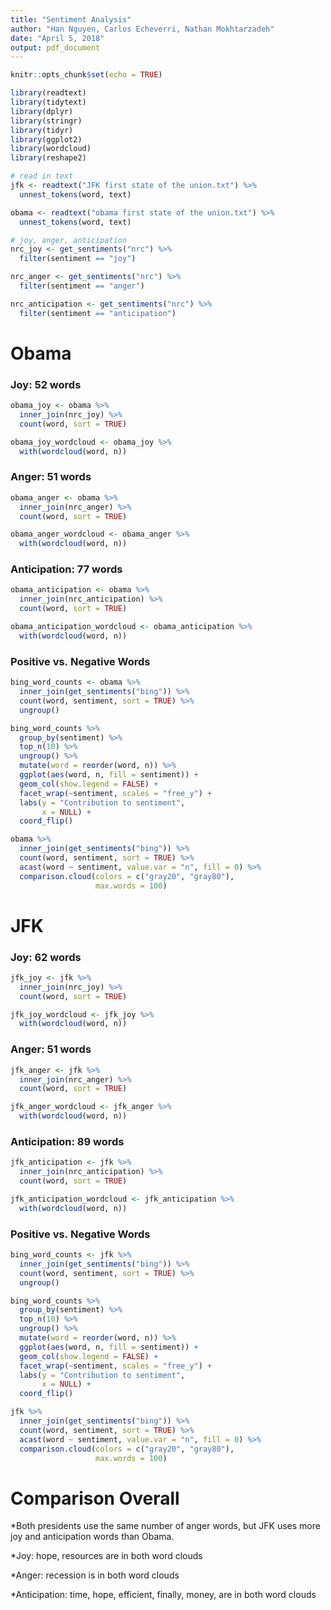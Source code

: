 ```yaml
---
title: "Sentiment Analysis"
author: "Han Nguyen, Carlos Echeverri, Nathan Mokhtarzadeh"
date: "April 5, 2018"
output: pdf_document
---
```


```r
knitr::opts_chunk$set(echo = TRUE)
```

```r
library(readtext)
library(tidytext)
library(dplyr)
library(stringr)
library(tidyr)
library(ggplot2)
library(wordcloud)
library(reshape2)

# read in text
jfk <- readtext("JFK first state of the union.txt") %>% 
  unnest_tokens(word, text)

obama <- readtext("obama first state of the union.txt") %>% 
  unnest_tokens(word, text)

# joy, anger, anticipation
nrc_joy <- get_sentiments("nrc") %>% 
  filter(sentiment == "joy")

nrc_anger <- get_sentiments("nrc") %>% 
  filter(sentiment == "anger")

nrc_anticipation <- get_sentiments("nrc") %>% 
  filter(sentiment == "anticipation")
```

\newpage
# Obama
### Joy: 52 words
```r
obama_joy <- obama %>% 
  inner_join(nrc_joy) %>%
  count(word, sort = TRUE)

obama_joy_wordcloud <- obama_joy %>% 
  with(wordcloud(word, n))
```

\newpage
### Anger: 51 words
```r
obama_anger <- obama %>%
  inner_join(nrc_anger) %>%
  count(word, sort = TRUE)

obama_anger_wordcloud <- obama_anger %>%
  with(wordcloud(word, n))
```

\newpage
### Anticipation: 77 words
```r
obama_anticipation <- obama %>%
  inner_join(nrc_anticipation) %>%
  count(word, sort = TRUE)

obama_anticipation_wordcloud <- obama_anticipation %>%
  with(wordcloud(word, n))
```

\newpage
### Positive vs. Negative Words
```r
bing_word_counts <- obama %>%
  inner_join(get_sentiments("bing")) %>%
  count(word, sentiment, sort = TRUE) %>%
  ungroup()

bing_word_counts %>%
  group_by(sentiment) %>%
  top_n(10) %>%
  ungroup() %>%
  mutate(word = reorder(word, n)) %>%
  ggplot(aes(word, n, fill = sentiment)) +
  geom_col(show.legend = FALSE) +
  facet_wrap(~sentiment, scales = "free_y") +
  labs(y = "Contribution to sentiment",
       x = NULL) +
  coord_flip()

obama %>%
  inner_join(get_sentiments("bing")) %>%
  count(word, sentiment, sort = TRUE) %>%
  acast(word ~ sentiment, value.var = "n", fill = 0) %>%
  comparison.cloud(colors = c("gray20", "gray80"),
                   max.words = 100)
```

\newpage
# JFK
### Joy: 62 words
```r
jfk_joy <- jfk %>% 
  inner_join(nrc_joy) %>%
  count(word, sort = TRUE)

jfk_joy_wordcloud <- jfk_joy %>% 
  with(wordcloud(word, n))
```

\newpage
### Anger: 51 words
```r
jfk_anger <- jfk %>%
  inner_join(nrc_anger) %>%
  count(word, sort = TRUE)

jfk_anger_wordcloud <- jfk_anger %>%
  with(wordcloud(word, n))
```

\newpage
### Anticipation: 89 words
```r
jfk_anticipation <- jfk %>%
  inner_join(nrc_anticipation) %>%
  count(word, sort = TRUE)

jfk_anticipation_wordcloud <- jfk_anticipation %>%
  with(wordcloud(word, n))
```

\newpage
### Positive vs. Negative Words
```r
bing_word_counts <- jfk %>%
  inner_join(get_sentiments("bing")) %>%
  count(word, sentiment, sort = TRUE) %>%
  ungroup()

bing_word_counts %>%
  group_by(sentiment) %>%
  top_n(10) %>%
  ungroup() %>%
  mutate(word = reorder(word, n)) %>%
  ggplot(aes(word, n, fill = sentiment)) +
  geom_col(show.legend = FALSE) +
  facet_wrap(~sentiment, scales = "free_y") +
  labs(y = "Contribution to sentiment",
       x = NULL) +
  coord_flip()

jfk %>%
  inner_join(get_sentiments("bing")) %>%
  count(word, sentiment, sort = TRUE) %>%
  acast(word ~ sentiment, value.var = "n", fill = 0) %>%
  comparison.cloud(colors = c("gray20", "gray80"),
                   max.words = 100)
```

\newpage
# Comparison Overall
*Both presidents use the same number of anger words, but JFK uses more joy and anticipation words than Obama. 

*Joy: hope, resources are in both word clouds

*Anger: recession is in both word clouds

*Anticipation: time, hope, efficient, finally, money, are in both word clouds

